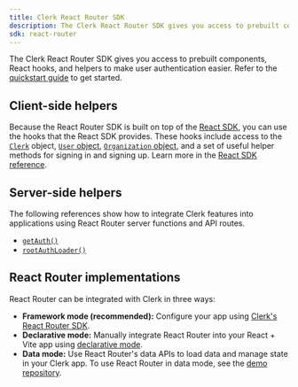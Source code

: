 ```yaml
---
title: Clerk React Router SDK
description: The Clerk React Router SDK gives you access to prebuilt components, React hooks, and helpers to make user authentication easier.
sdk: react-router
---
```


The Clerk React Router SDK gives you access to prebuilt components, React hooks, and helpers to make user authentication easier. Refer to the [quickstart guide](/docs/quickstarts/react-router) to get started.

## Client-side helpers

Because the React Router SDK is built on top of the [React SDK](/docs/references/react/overview), you can use the hooks that the React SDK provides. These hooks include access to the [`Clerk`](/docs/references/javascript/clerk) object, [`User` object](/docs/references/javascript/user), [`Organization` object](/docs/references/javascript/organization), and a set of useful helper methods for signing in and signing up. Learn more in the [React SDK reference](/docs/references/react/overview).

<Include src="_partials/hooks/hook-list" />

## Server-side helpers

The following references show how to integrate Clerk features into applications using React Router server functions and API routes.

- [`getAuth()`](/docs/references/react-router/get-auth)
- [`rootAuthLoader()`](/docs/references/react-router/root-auth-loader)

## React Router implementations

React Router can be integrated with Clerk in three ways:

- **Framework mode (recommended):** Configure your app using [Clerk's React Router SDK](/docs/quickstarts/react-router).
- **Declarative mode:** Manually integrate React Router into your React + Vite app using [declarative mode](/docs/references/react-router/declarative-mode).
- **Data mode:** Use React Router's data APIs to load data and manage state in your Clerk app. To use React Router in data mode, see the [demo repository](https://github.com/clerk/clerk-react-quickstart/blob/integrate-react-router-dom-using-data-router-method/src/main.tsx).
